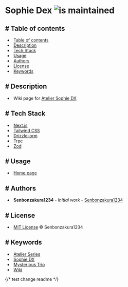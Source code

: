 # Sophie Dex <img className="inline badge" alt="is maintained" src="https://badgen.net/badge/maintained/yes/green" />

<div className='table-of-contents list'>

## <a id='table-of-contents'># Table of contents</a>

-  &nbsp;[Table of contents](#table-of-contents)
-  &nbsp;[Description](#description)
-  &nbsp;[Tech Stack](#tech-stack)
-  &nbsp;[Usage](#usage)
-  &nbsp;[Authors](#authors)
-  &nbsp;[License](#license)
-  &nbsp;[Keywords](#keywords)

</div>

<div className='description list'>

## <a id='description'># Description</a>

-  &nbsp;Wiki page for <a href="https://store.steampowered.com/app/1502970/Atelier_Sophie_The_Alchemist_of_the_Mysterious_Book_DX" target='_blank'>Atelier Sophie DX</a>

</div>

<div className='tech-stack list-tag'>

## <a id='tech-stack'># Tech Stack</a>

-  &nbsp;<a href='https://nextjs.org' target='_blank'>Next.js</a>
-  &nbsp;<a href='https://tailwindcss.com' target='_blank'>Tailwind CSS</a>
-  &nbsp;<a href='https://orm.drizzle.team' target='_blank'>Drizzle-orm</a>
-  &nbsp;<a href='https://trpc.io' target='_blank'>Trpc</a>
-  &nbsp;<a href='https://zod.dev' target='_blank'>Zod</a>

</div>

<div className='usage list-tag'>

## <a id='usage'># Usage</a>

-  &nbsp;<a href='https://sophie-dex.vercel.app' target='_blank'>Home page</a>

</div>

<div className='authors list'>

## <a id='authors'># Authors</a>

-  &nbsp;**Senbonzakura1234** - _Initial work_ - <a href="https://github.com/Senbonzakura1234" target='_blank'>Senbonzakura1234</a>

</div>

<div className='license list'>

## <a id='license'># License</a>

-  &nbsp;<a href='https://github.com/Senbonzakura1234/sophie-dex/blob/main/LICENSE' target='_blank'>MIT License</a> © Senbonzakura1234

</div>

<div className='keywords list-tag'>

## <a id='keywords'># Keywords</a>

-  &nbsp;<a href='https://www.google.com/search?q=Atelier+Series' target='_blank'>Atelier Series</a>
-  &nbsp;<a href='https://www.google.com/search?q=Sophie+DX' target='_blank'>Sophie DX</a>
-  &nbsp;<a href='https://www.google.com/search?q=Atelier+Mysterious+Trio' target='_blank'>Mysterious Trio</a>
-  &nbsp;<a href='https://www.google.com/search?q=Wiki' target='_blank'>Wiki</a>

</div>

{/* test change readme */}
